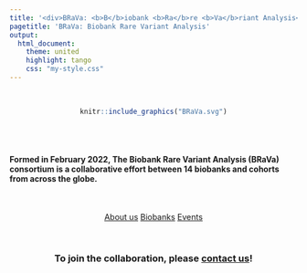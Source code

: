 ```yaml
---
title: '<div>BRaVa: <b>B</b>iobank <b>Ra</b>re <b>Va</b>riant Analysis</div>'
pagetitle: 'BRaVa: Biobank Rare Variant Analysis'
output: 
  html_document:
    theme: united
    highlight: tango
    css: "my-style.css"
---
```


<br>
<center>
```r
knitr::include_graphics("BRaVa.svg")
```
</center>

<br>
<br>


<div class="well">

#### Formed in February 2022, The __Biobank Rare Variant Analysis (BRaVa) consortium__ is a collaborative effort between __14 biobanks and cohorts__ from across the globe.
<br>

<div style="text-align: center;">
<a href="https://brava-genetics.github.io/BRaVa/about_us.html" class="btn btn-primary btn-lg">About us</a>
<a href="https://brava-genetics.github.io/BRaVa/people.html"  class="btn btn-primary btn-lg">Biobanks</a>
<a href="https://brava-genetics.github.io/BRaVa/events.html"  class="btn btn-primary btn-lg">Events</a>
</div>

</div>
<br>
<center>
### __To join the collaboration, please [contact us](mailto:bravaconsortium@gmail.com)!__
</center>